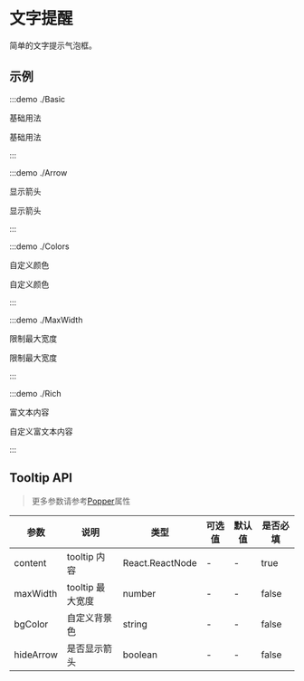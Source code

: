 # 文字提醒

简单的文字提示气泡框。

## 示例

:::demo ./Basic

基础用法

基础用法

:::

:::demo ./Arrow

显示箭头

显示箭头

:::

:::demo ./Colors

自定义颜色

自定义颜色

:::

:::demo ./MaxWidth

限制最大宽度

限制最大宽度

:::

:::demo ./Rich

富文本内容

自定义富文本内容

:::

## Tooltip API

> 更多参数请参考[Popper](/components/Popper)属性

| 参数      | 说明             | 类型            | 可选值 | 默认值 | 是否必填 |
| --------- | ---------------- | --------------- | ------ | ------ | -------- |
| content   | tooltip 内容     | React.ReactNode | -      | -      | true     |
| maxWidth  | tooltip 最大宽度 | number          | -      | -      | false    |
| bgColor   | 自定义背景色     | string          | -      | -      | false    |
| hideArrow | 是否显示箭头     | boolean         | -      | -      | false    |
